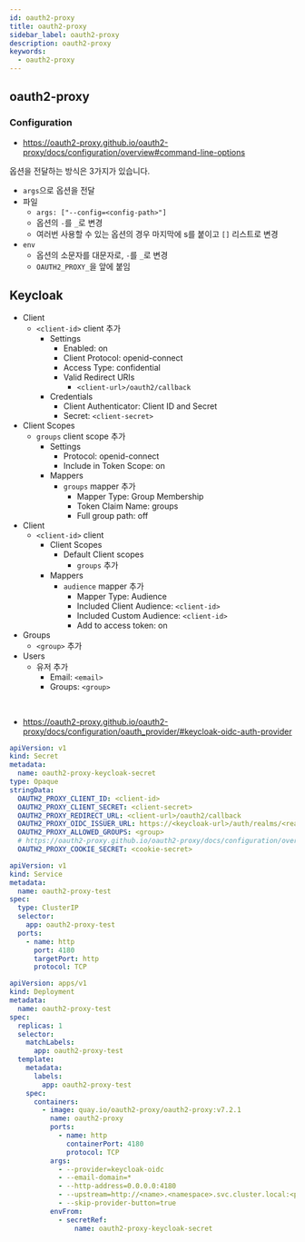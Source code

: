 ```yaml
---
id: oauth2-proxy
title: oauth2-proxy
sidebar_label: oauth2-proxy
description: oauth2-proxy
keywords:
  - oauth2-proxy
---
```


## oauth2-proxy

### Configuration

- https://oauth2-proxy.github.io/oauth2-proxy/docs/configuration/overview#command-line-options

옵션을 전달하는 방식은 3가지가 있습니다.

- `args`으로 옵션을 전달
- 파일
  - `args: ["--config=<config-path>"]`
  - 옵션의 `-`를 `_`로 변경
  - 여러번 사용할 수 있는 옵션의 경우 마지막에 s를 붙이고 `[]` 리스트로 변경
- `env`
  - 옵션의 소문자를 대문자로, `-`를 `_`로 변경
  - `OAUTH2_PROXY_`을 앞에 붙임

## Keycloak

- Client
  - `<client-id>` client 추가
    - Settings
      - Enabled: on
      - Client Protocol: openid-connect
      - Access Type: confidential
      - Valid Redirect URIs
        - `<client-url>/oauth2/callback`
    - Credentials
      - Client Authenticator: Client ID and Secret
      - Secret: `<client-secret>`
- Client Scopes
  - `groups` client scope 추가
    - Settings
      - Protocol: openid-connect
      - Include in Token Scope: on
    - Mappers
      - `groups` mapper 추가
        - Mapper Type: Group Membership
        - Token Claim Name: groups
        - Full group path: off
- Client
  - `<client-id>` client
    - Client Scopes
      - Default Client scopes
        - `groups` 추가
    - Mappers
      - `audience` mapper 추가
        - Mapper Type: Audience
        - Included Client Audience: `<client-id>`
        - Included Custom Audience: `<client-id>`
        - Add to access token: on
- Groups
  - `<group>` 추가
- Users
  - 유저 추가
    - Email: `<email>`
    - Groups: `<group>`

<br />

- https://oauth2-proxy.github.io/oauth2-proxy/docs/configuration/oauth_provider/#keycloak-oidc-auth-provider

```yaml
apiVersion: v1
kind: Secret
metadata:
  name: oauth2-proxy-keycloak-secret
type: Opaque
stringData:
  OAUTH2_PROXY_CLIENT_ID: <client-id>
  OAUTH2_PROXY_CLIENT_SECRET: <client-secret>
  OAUTH2_PROXY_REDIRECT_URL: <client-url>/oauth2/callback
  OAUTH2_PROXY_OIDC_ISSUER_URL: https://<keycloak-url>/auth/realms/<realm>
  OAUTH2_PROXY_ALLOWED_GROUPS: <group>
  # https://oauth2-proxy.github.io/oauth2-proxy/docs/configuration/overview#generating-a-cookie-secret
  OAUTH2_PROXY_COOKIE_SECRET: <cookie-secret>
```

```yaml
apiVersion: v1
kind: Service
metadata:
  name: oauth2-proxy-test
spec:
  type: ClusterIP
  selector:
    app: oauth2-proxy-test
  ports:
    - name: http
      port: 4180
      targetPort: http
      protocol: TCP
```

```yaml
apiVersion: apps/v1
kind: Deployment
metadata:
  name: oauth2-proxy-test
spec:
  replicas: 1
  selector:
    matchLabels:
      app: oauth2-proxy-test
  template:
    metadata:
      labels:
        app: oauth2-proxy-test
    spec:
      containers:
        - image: quay.io/oauth2-proxy/oauth2-proxy:v7.2.1
          name: oauth2-proxy
          ports:
            - name: http
              containerPort: 4180
              protocol: TCP
          args:
            - --provider=keycloak-oidc
            - --email-domain=*
            - --http-address=0.0.0.0:4180
            - --upstream=http://<name>.<namespace>.svc.cluster.local:<port>
            - --skip-provider-button=true
          envFrom:
            - secretRef:
                name: oauth2-proxy-keycloak-secret
```
